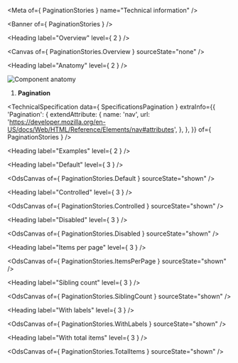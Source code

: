 
<Meta of={ PaginationStories } name="Technical information" />

<Banner of={ PaginationStories } />

<Heading label="Overview" level={ 2 } />

<Canvas of={ PaginationStories.Overview } sourceState="none" />

<Heading label="Anatomy" level={ 2 } />

![Component anatomy](components/pagination/anatomy-tech.png "Component anatomy")

1. **Pagination**

<TechnicalSpecification
  data={ SpecificationsPagination }
  extraInfo={{
    'Pagination': {
      extendAttribute: {
        name: 'nav',
        url: 'https://developer.mozilla.org/en-US/docs/Web/HTML/Reference/Elements/nav#attributes',
      },
    },
  }}
  of={ PaginationStories } />

<Heading label="Examples" level={ 2 } />

<Heading label="Default" level={ 3 } />

<OdsCanvas of={ PaginationStories.Default } sourceState="shown" />

<Heading label="Controlled" level={ 3 } />

<OdsCanvas of={ PaginationStories.Controlled } sourceState="shown" />

<Heading label="Disabled" level={ 3 } />

<OdsCanvas of={ PaginationStories.Disabled } sourceState="shown" />

<Heading label="Items per page" level={ 3 } />

<OdsCanvas of={ PaginationStories.ItemsPerPage } sourceState="shown" />

<Heading label="Sibling count" level={ 3 } />

<OdsCanvas of={ PaginationStories.SiblingCount } sourceState="shown" />

<Heading label="With labels" level={ 3 } />

<OdsCanvas of={ PaginationStories.WithLabels } sourceState="shown" />

<Heading label="With total items" level={ 3 } />

<OdsCanvas of={ PaginationStories.TotalItems } sourceState="shown" />
